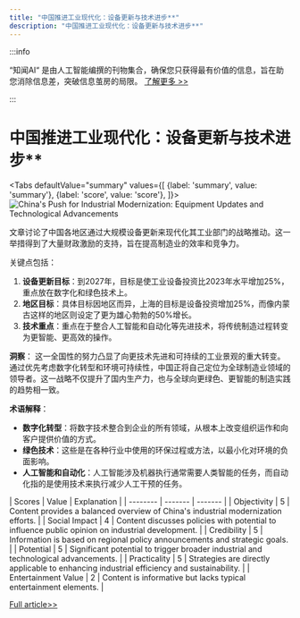 ```yaml
---
title: "中国推进工业现代化：设备更新与技术进步**"
description: "中国推进工业现代化：设备更新与技术进步**"
---
```



:::info

“知闻AI“ 是由人工智能编撰的刊物集合，确保您只获得最有价值的信息，旨在助您消除信息差，突破信息茧房的局限。  [了解更多 >>](/)

:::

# 中国推进工业现代化：设备更新与技术进步**


<Tabs
	defaultValue="summary"
	values={[
	{label: 'summary', value: 'summary'},
	{label: 'score', value: 'score'},
]}>
<TabItem value="summary">
<img
  src="https://image.informedainews.com/2024/06/Eco-XWB-1717551656-0.jpg"
  alt="China's Push for Industrial Modernization: Equipment Updates and Technological Advancements"
/>



文章讨论了中国各地区通过大规模设备更新来现代化其工业部门的战略推动。这一举措得到了大量财政激励的支持，旨在提高制造业的效率和竞争力。

关键点包括：
1. **设备更新目标**：到2027年，目标是使工业设备投资比2023年水平增加25%，重点放在数字化和绿色技术上。
2. **地区目标**：具体目标因地区而异，上海的目标是设备投资增加25%，而像内蒙古这样的地区则设定了更为雄心勃勃的50%增长。
3. **技术重点**：重点在于整合人工智能和自动化等先进技术，将传统制造过程转变为更智能、更高效的操作。

**洞察**：
这一全国性的努力凸显了向更技术先进和可持续的工业景观的重大转变。通过优先考虑数字化转型和环境可持续性，中国正将自己定位为全球制造业领域的领导者。这一战略不仅提升了国内生产力，也与全球向更绿色、更智能的制造实践的趋势相一致。

**术语解释**：
- **数字化转型**：将数字技术整合到企业的所有领域，从根本上改变组织运作和向客户提供价值的方式。
- **绿色技术**：这些是在各种行业中使用的环保过程或方法，以最小化对环境的负面影响。
- **人工智能和自动化**：人工智能涉及机器执行通常需要人类智能的任务，而自动化指的是使用技术来执行减少人工干预的任务。
</TabItem>
<TabItem value="score">
	| Scores     | Value   | Explanation |
	| -------- | ------- | ------- |
	| Objectivity  | 5    | Content provides a balanced overview of China's industrial modernization efforts.    |
	| Social Impact | 4     | Content discusses policies with potential to influence public opinion on industrial development.    |
	| Credibility    | 5    | Information is based on regional policy announcements and strategic goals.    |
	| Potential    | 5    | Significant potential to trigger broader industrial and technological advancements.    |
	| Practicality    | 5    | Strategies are directly applicable to enhancing industrial efficiency and sustainability.    |
	| Entertainment Value    | 2    | Content is informative but lacks typical entertainment elements.    |
</TabItem>
</Tabs>

[Full article>>](https://www.yicai.com/news/102137506.html)
